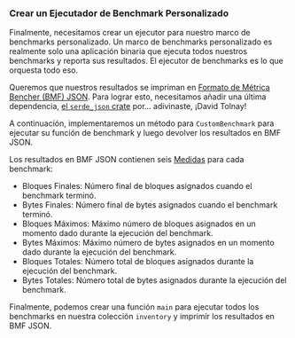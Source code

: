 
### Crear un Ejecutador de Benchmark Personalizado

Finalmente, necesitamos crear un ejecutor para nuestro marco de benchmarks personalizado.
Un marco de benchmarks personalizado es realmente solo una aplicación binaria
que ejecuta todos nuestros benchmarks y reporta sus resultados.
El ejecutor de benchmarks es lo que orquesta todo eso.

Queremos que nuestros resultados se impriman en [Formato de Métrica Bencher (BMF) JSON][bmf json].
Para lograr esto, necesitamos añadir una última dependencia,
[el `serde_json` crate][crates serde json] por... adivinaste, ¡David Tolnay!

<CargoTomlSerdeJson />

A continuación, implementaremos un método para `CustomBenchmark` para ejecutar su función de benchmark
y luego devolver los resultados en BMF JSON.

<PlayGameRsRun />

Los resultados en BMF JSON contienen seis [Medidas][measures] para cada benchmark:

- Bloques Finales: Número final de bloques asignados cuando el benchmark terminó.
- Bytes Finales: Número final de bytes asignados cuando el benchmark terminó.
- Bloques Máximos: Máximo número de bloques asignados en un momento dado durante la ejecución del benchmark.
- Bytes Máximos: Máximo número de bytes asignados en un momento dado durante la ejecución del benchmark.
- Bloques Totales: Número total de bloques asignados durante la ejecución del benchmark.
- Bytes Totales: Número total de bytes asignados durante la ejecución del benchmark.

Finalmente, podemos crear una función `main` para ejecutar todos los benchmarks en nuestra colección `inventory`
y imprimir los resultados en BMF JSON.

<PlayGameMain />

[bmf json]: /es/docs/reference/bencher-metric-format/
[measures]: /es/docs/explanation/benchmarking/#measure

[crates serde json]: https://crates.io/crates/serde_json